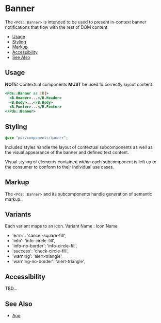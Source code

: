 
# Banner
The `<Pds::Banner>` is intended to be used to present in-context
banner notifications that flow with the rest of DOM content.

- [Usage](#usage)
- [Styling](#styling)
- [Markup](#markup)
- [Accessibility](#accessibility)
- [See Also](#see-also)


## Usage

**NOTE:** Contextual components **MUST** be used to correctly layout content.

```handlebars
<Pds::Banner as |B|>
  <B.Header>...</B.Header>
  <B.Body>...</B.Body>
  <B.Footer>...</B.Footer>
</Pds::Banner>
```
<ArgsTable of="PdsBanner" />


## Styling
```scss
@use "pds/components/banner";
```

Included styles handle the layout of contextual subcomponents as well as the
visual appearance of the banner and defined text content.

Visual styling of elements contained _within_ each subcomponent is left up to
the consumer to conform to their individual use cases.


## Markup
The `<Pds::Banner>` and its subcomponents handle generation of semantic markup.


## Variants
Each variant maps to an icon.  Variant Name : Icon Name
  * 'error': 'cancel-square-fill',
  * 'info': 'info-circle-fill',
  * 'info-no-border': 'info-circle-fill',
  * 'success': 'check-circle-fill',
  * 'warning': 'alert-triangle',
  * 'warning-no-border': 'alert-triangle',



## Accessibility
TBD...

## See Also
- [App](?path=/docs/components-app--index)
